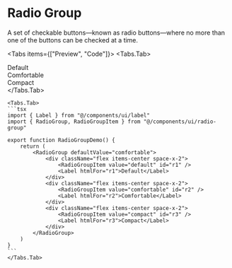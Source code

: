 
# Radio Group

A set of checkable buttons—known as radio buttons—where no more than one of the buttons can be checked at a time.

<Tabs items={["Preview", "Code"]}>
    <Tabs.Tab>
        <ComponentPreview>
            <RadioGroup defaultValue="comfortable">
                <div className="flex items-center space-x-2">
                    <RadioGroupItem value="default" id="r1" />
                    <Label htmlFor="r1">Default</Label>
                </div>
                <div className="flex items-center space-x-2">
                    <RadioGroupItem value="comfortable" id="r2" />
                    <Label htmlFor="r2">Comfortable</Label>
                </div>
                <div className="flex items-center space-x-2">
                    <RadioGroupItem value="compact" id="r3" />
                    <Label htmlFor="r3">Compact</Label>
                </div>
            </RadioGroup>
        </ComponentPreview>
    </Tabs.Tab>

    <Tabs.Tab>
    ```tsx
    import { Label } from "@/components/ui/label"
    import { RadioGroup, RadioGroupItem } from "@/components/ui/radio-group"

    export function RadioGroupDemo() {
        return (
            <RadioGroup defaultValue="comfortable">
                <div className="flex items-center space-x-2">
                    <RadioGroupItem value="default" id="r1" />
                    <Label htmlFor="r1">Default</Label>
                </div>
                <div className="flex items-center space-x-2">
                    <RadioGroupItem value="comfortable" id="r2" />
                    <Label htmlFor="r2">Comfortable</Label>
                </div>
                <div className="flex items-center space-x-2">
                    <RadioGroupItem value="compact" id="r3" />
                    <Label htmlFor="r3">Compact</Label>
                </div>
            </RadioGroup>
        )
    }
    ```
    </Tabs.Tab>

</Tabs>
